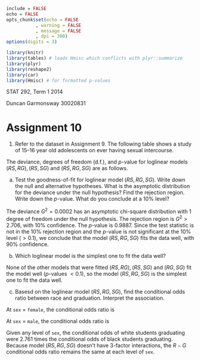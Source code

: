 ```r
include = FALSE
echo = FALSE
opts_chunk$set(echo = FALSE
	       , warning = FALSE
	       , message = FALSE
	       , dpi = 300)
options(digits = 3)
```

```r
library(knitr)
library(tables) # loads Hmisc which conflicts with plyr::summarize
library(plyr)
library(reshape2)
library(car)
library(Hmisc) # for formatted p-values
```

STAT 292, Term 1 2014

Duncan Garmonsway 30020831

# Assignment 10

1. Refer to the dataset in Assignment 9.\newline
   \newline
   The following table shows a study of 15--16 year old adolescents on ever having sexual intercourse.

\begin{center}
```r
sex <- read.csv("sex.csv")
sex <- sex[rep(rownames(sex), sex$count), 1:3]
sex$race <- relevel(sex$race, "white")
sex$gender <- relevel(sex$gender, "male")
sex$intercourse <- relevel(sex$intercourse, "yes")
latex(tabular(RowFactor(race, "Race ($R$)", c("White (1)", "Black (2)", "Others (3)"), 1)
	      * RowFactor(gender, "Gender ($G$)", c("Male (1)", "Female (2)"), 2)
	      ~ Factor(intercourse, "Intercourse ($I$)", c("Yes", "No"))
	      , data = sex))
sex$race <- relevel(sex$race, "others")
sex$gender <- relevel(sex$gender, "female")
sex$intercourse <- relevel(sex$intercourse, "no")
```
\end{center}
\vspace{10pt}
Use the backward model selection method to find the simplest model that provides a good fit.  Start from the following model, called model $M_2$
$$
\log\left(\frac{p_{ij}}{1 - p_{i}}\right) = \alpha + \beta^R_i + \beta^G_j + \beta^{RG}_{ij}
$$
where $p_{ij}$ is the probability of having sexual intercourse when $R$ is at level $i$ and $G$ is at level $j$.  Attach SAS output.

a) Is model $M_2$ a saturated model?  Why or why not?

The model $M_2$ is saturated, because
\begin{align*}
\text{Residual d.f.} &= \text{no. of logits} - \text{no. of nonredundant parameters in the model} \\
&= RG - (1 + (R - 1) + (G - 1) + (R - 1)(G - 1)) \\
&= 6 - (1 + (3 - 1) + (2 - 1) + (3 - 1)(2 - 1)) \\
&= 6 - (1 + 2 + 1 + 2) \\
&= 0
\end{align*}
Since the residual d.f. $= 0$, the model is a saturated model.  Also, since it is a saturated model, the fitted counts equal the observed counts.  The logit model provides a perfect fit.

b) What information does **Step 1** provide in the SAS output?  Write down the test hypotheses.  What do you conclude?

The full model ($M_2$) is
\begin{align*}
\mathrm{logit}({p_{ij}}) = \alpha + \beta^R_i + \beta^G_j + \beta^{RG}_{ij}
\end{align*}

The reduced model ($M_1$) is
\begin{align*}
\mathrm{logit}({p_{ij}}) = \alpha + \beta^R_i + \beta^G_j
\end{align*}

\begin{align*}
&\mathcal{H}_0: \beta^{RG}_{ij} = 0 \text{ for all } i \text{ and } j \\
&\mathcal{H}_1: \text{ At least one of } \beta^{RG}_{ij} \neq 0
\end{align*}

The test statistic is given by SAS **Summary of Backward Elimination**.

```r
sex.logit <- dcast(sex
		   , race + gender ~ intercourse
		   , length
		   , value.var = "intercourse")
sex.logit.lm <- glm(cbind(yes, no) ~ race * gender, family = binomial(link = "logit"), data = sex.logit)
M2 <- glm(cbind(yes, no) ~ race + gender, family = binomial(link = "logit"), data = sex.logit)

step1 <- Anova(sex.logit.lm, type = "III", test.statistic = "Wald")
typeIII <- Anova(M2, type = "III", test.statistic = "Wald")

M2.wald <- deviance(M2)
M2.df <- df.residual(M2)
M2.p <- 1 - pchisq(M2.wald, M2.df)


step1.wald <- step1[4, 2]
step1.df <- step1[4, 1]
step1.p <- step1[4, 3]

race.wald <- typeIII[2, 2]
race.df <- typeIII[2, 1]
race.p <- typeIII[2, 3]
```

The Wald test statistic $= `r sprintf("%.4f", step1.wald)`$ with `r step1.df` d.f.  Since the $p$-value (`r sprintf("%.4f", step1.p)`) $> 0.05$, we conclude that the `race` and `gender` interactions are not significant.  They can be removed from the model.

c) What is the final model and its deviance?  What information does the deviance provide?

The final model $M_1$:

\begin{align*}
\mathrm{logit}({p_{ij}}) = \alpha + \beta^R_i + \beta^G_j
\end{align*}

The deviance equals `r sprintf("%.4f", M2.wald)`.  It can be used to test whether model $M_1$ provides a good fit.  The hypotheses are:

\begin{align*}
&\mathcal{H}_0: \text{Model } M_1 \text{ provides a good fit} \\
&\mathcal{H}_1: \text{Model } M_1 \text{ does not provide a good fit}
\end{align*}

The test statistic is

\begin{align*}
G^2(M_1) = `r sprintf("%.4f", M2.wald)`
\end{align*}

which follows an asymptotic chi-squared distribution with `r M2.df` d.f.  Since the $p$-value (`r sprintf("%.4f", M2.p)`) $> 0.05$, model $M_1$ fits the data well.

d) Test whether the race effects are significant in the final model.  Write down the test hypotheses.  What do you conclude?

The hypotheses of the test are:

\begin{align*}
&\mathcal{H}_0: \beta^{R}_{i} = 0 \text{ for all } i \\
&\mathcal{H}_1: \text{ At least one of } \beta^{R}_{i} \neq 0
\end{align*}

The Wald chi-square test from the SAS output **Type 3 Analysis of Effects** gives $X^2 = `r sprintf("%.4f", race.wald)`$ with `r race.df` d.f.  Since the $p$-value `r format.pval(race.p, eps = 0.0001, scientific = FALSE)`, which is $> 0.05$, we reject $\mathcal{H}_0$ at the 5% level.  We conclude that the race effects are significant.  At least one of ${\beta^R_i}$ is not equal to zero.

2.  (You are not required to fit models using SAS.  All information is given.) The U.S. National Collegiate Athletic Association conducted a study of graduation rates for student athletes who were freshmen during the 1984--85 academic year.  The result is shown as

\begin{center}
```r
athletes <- read.csv("athletes.csv")
athletes <- athletes[rep(rownames(athletes), athletes$count), 1:3]
athletes$race <- relevel(athletes$race, "white")
athletes$sex <- relevel(athletes$sex, "female")
athletes$graduates <- relevel(athletes$graduates, "yes")
latex(tabular(RowFactor(race, "Race ($R$)", c("White (1)", "Black (2)"), 1)
	      * RowFactor(sex, "Sex ($S$)", c("Females (1)", "Males (2)"), 2)
	      ~ Factor(graduates, "Graduates ($G$)", c("Yes", "No"))
	      , data = athletes))
```
\end{center}

The deviance, degrees of freedom (d.f.), and $p$-value for loglinear models $(RS, RG), (RS, SG) \text{ and } (RS, RG, SG)$ are as follows.

\begin{center}
\begin{tabular}{llll}
\hline
Model          & $G^2$   & d.f. & $p$-value \\ \hline
$(RS, RG)$     & 19.3078 & 2  & < 0.001   \\
$(RS, SG)$     & 143.21  & 2  & < 0.001   \\
$(RG, SG)$     & 53.4512 & 2  & < 0.001   \\
$(RS, RG, SG)$ & 0.0002  & 1  & 0.9887    \\
$(RSG)$        & 0       & 0  & --        \\ \hline
\end{tabular}
\end{center}

a) Test the goodness-of-fit for loglinear model $(RS, RG, SG)$.  Write down the null and alternative hypotheses.  What is the asymptotic distribution for the deviance under the null hypothesis?  Find the rejection region.  Write down the $p$-value.  What do you conclude at a 10% level?
\begin{align*}
&\mathcal{H}_0: \text{Model } (RS, RG, SG) \text{ provides a good fit} \\
&\mathcal{H}_1: \text{Model } (RS, RG, SG) \text{ does not provide a good fit}
\end{align*}

The deviance $G^2 = 0.0002$ has an asymptotic chi-square distribution with 1 degree of freedom under the null hypothesis.  The rejection region is $G^2 > 2.706$, with 10% confidence.  The $p$-value is 0.9887.  Since the test statistic is not in the 10% rejection region and the $p$-value is not significant at the 10% level ($> 0.1$), we conclude that the model $(RS, RG, SG)$ fits the data well, with 90% confidence.

b) Which loglinear model is the simplest one to fit the data well?

None of the other models  that were fitted $(RS, RG), (RS, SG) \text{ and } (RG, SG)$ fit the model well ($p$-values $< 0.1$), so the model $(RS, RG, SG)$ is the simplest one to fit the data well.

c) Basesd on the loglinear model $(RS, RG, SG)$, find the conditional odds ratio between race and graduation.  Interpret the association.

At `sex` = `female`, the conditional odds ratio is
\begin{align*}
\frac{498.066 / 53.934}{297.934 / 89.066} = `r (498.066 / 53.934) / (297.934 / 89.066)`
\end{align*}

At `sex` = `male`, the conditional odds ratio is
\begin{align*}
\frac{877.934 / 197.066}{747.066 / 462.934} = `r (877.934 / 197.066) / (747.066 / 462.934)`
\end{align*}

Given any level of `sex`, the conditional odds of white students graduating were 2.761 times the conditional odds of black students graduating.  Because model $(RS, RG, SG)$ doesn't have 3-factor interactions, the $R - G$ conditional odds ratio remains the same at each level of `sex`.
